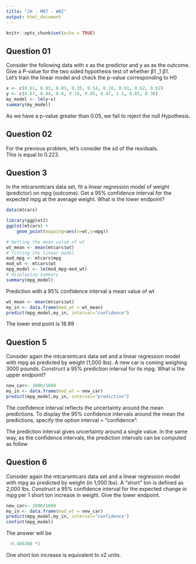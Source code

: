 ```yaml
---
title: "JH - M07 - W02"
output: html_document
---
```


```r
knitr::opts_chunk$set(echo = TRUE)
```

## Question 01

Consider the following data with x as the predictor and y as as the outcome.  
Give a P-value for the two sided hypothesis test of whether β1 \beta_1 β1.  
Let's train the linear model and check the p-value corresponding to H0

```r
x <- c(0.61, 0.93, 0.83, 0.35, 0.54, 0.16, 0.91, 0.62, 0.62)
y <- c(0.67, 0.84, 0.6, 0.18, 0.85, 0.47, 1.1, 0.65, 0.36)
my_model <- lm(y~x)
summary(my_model)

```
As we have a p-value greater than 0.05, we fail to reject the null Hypothesis.  


## Question 02

For the previous problem, let's consider the sd of the residuals.  
This is equal to 0.223.  
  
## Question 3  
In the mtcars\verb|mtcars|mtcars data set, fit a linear regression model of weight (predictor) on mpg (outcome). Get a 95% confidence interval for the expected mpg at the average weight. What is the lower endpoint?


```r
data(mtcars)
```

```r
library(ggplot2)
ggplot(mtcars) + 
    geom_point(mapping=aes(x=wt,y=mpg))
```

```r
# Getting the mean value of wt
wt_mean <- mean(mtcars$wt)
# fitting the linear model
mod_mpg <- mtcars$mpg
mod_wt <- mtcars$wt
mpg_model <- lm(mod_mpg~mod_wt)
# displaying summary
summary(mpg_model)

```
Prediction with a 95% confidence interval a mean value of wt

```r
wt_mean <- mean(mtcars$wt)
my_in <- data.frame(mod_wt = wt_mean)
predict(mpg_model,my_in, interval="confidence")
```
The lower end point is 18.99  
  


## Question 5  

Consider again the mtcars\verb|mtcars|mtcars data set and a linear regression model with mpg as predicted by weight (1,000 lbs). A new car is coming weighing 3000 pounds. Construct a 95% prediction interval for its mpg. What is the upper endpoint?


```r
new_car<- 3000/1000
my_in <- data.frame(mod_wt = new_car)
predict(mpg_model,my_in, interval="prediction")
```

The confidence interval reflects the uncertainty around the mean predictions. To display the 95% confidence intervals around the mean the predictions, specify the option interval = "confidence":

The prediction interval gives uncertainty around a single value. In the same way, as the confidence intervals, the prediction intervals can be computed as follow

## Question 6  

Consider again the mtcars\verb|mtcars|mtcars data set and a linear regression model with mpg as predicted by weight (in 1,000 lbs). A “short” ton is defined as 2,000 lbs. Construct a 95% confidence interval for the expected change in mpg per 1 short ton increase in weight. Give the lower endpoint.

```r
new_car<- 2000/1000
my_in <- data.frame(mod_wt = new_car)
predict(mpg_model,my_in, interval="confidence")
confint(mpg_model)
```
The answer will be

```r
 -6.486308 *2
```
One short ton increase is equivalent to x2 units.  



